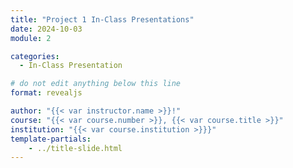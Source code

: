 ```yaml
---
title: "Project 1 In-Class Presentations"
date: 2024-10-03
module: 2

categories: 
  - In-Class Presentation

# do not edit anything below this line
format: revealjs

author: "{{< var instructor.name >}}!"
course: "{{< var course.number >}}, {{< var course.title >}}"
institution: "{{< var course.institution >}}}"
template-partials:
    - ../title-slide.html
---
```



::: {#refs}
:::